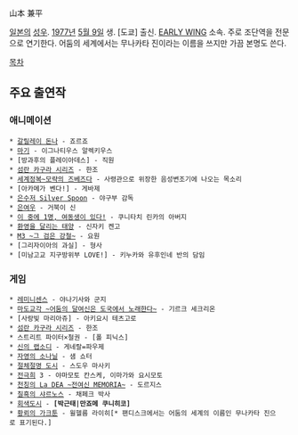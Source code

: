 山本 兼平

[[일본]]의 [[성우]]. [[1977년]] [[5월 9일]] 생. [도쿄] 출신. [[EARLY WING]] 소속. 주로 조단역을 전문으로 연기한다.
어둠의 세계에서는 무나카타 진이라는 이름을 쓰지만 가끔 본명도 쓴다.

[[목차]]

== 주요 출연작 ==
=== 애니메이션 ===
 * [[갈릴레이 돈나]] - 죠르죠
 * [[마기(만화)|마기]] - 이그나티우스 알렉키우스
 * [방과후의 플레이아데스] - 직원
 * [[섬란 카구라 시리즈]] - 한조
 * [[세계정복~모략의 즈베즈다]] - 사령관으로 위장한 음성변조기에 나오는 목소리
 * [아카메가 벤다!] - 게바제
 * [[은수저 Silver Spoon]] - 야구부 감독
 * [[은여우]] - 거북이 신
 * [[이 중에 1명, 여동생이 있다!]] - 쿠니타치 린카의 아버지
 * [[환영을 달리는 태양]] - 신자키 켄고
 * [[M3 ~그 검은 강철~]] - 요원 
 * [그리자이아의 과실] - 형사
 * [미남고교 지구방위부 LOVE!] - 키누카와 유후인네 반의 담임

=== 게임 ===
 * [[레미니센스]] - 야나기사와 군지
 * [[마도교각 ~어둠의 달여신은 도국에서 노래한다~]] - 기르크 세크리온
 * [사랑빛 마리아쥬] - 아키요시 테츠고로
 * [[섬란 카구라 시리즈]] - 한조
 * 스트리트 파이터×철권 - [폴 피닉스]
 * [[신의 랩소디]] - 게네랄=파우제
 * [[자영의 소나닐]] - 샘 쇼터
 * [[절체절명 도시]] - 스도우 마사키
 * [[전극희]] 3 - 야마모토 칸스케, 이마가와 요시모토
 * [[천칭의 La DEA ~전여신 MEMORIA~]] - 도르지스
 * [[칠흑의 샤르노스]] - 채페크 박사
 * [[회색도시]] - '''[박근태|만죠메 쿠니히코]'''
 * [[황뢰의 가크툰]] - 윌헬름 라이히[* 팬디스크에서는 어둠의 세계의 이름인 무나카타 진으로 표기된다.]
